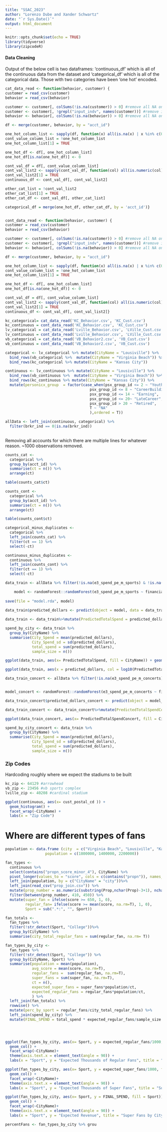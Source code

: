 ```yaml
---
title: "SSAC_2023"
author: "Lorenzo Dube and Xander Schwartz"
date: "`r Sys.Date()`"
output: html_document
---
```


```r
knitr::opts_chunk$set(echo = TRUE)
library(tidyverse)
library(zipcodeR)
```

#### Data Cleaning

Output of the below cell is two dataframes: 'continuous_df' which is all of the continuous data from the dataset and 'categorical_df' which is all of the categorical data.  Those with two categories have been 'one hot' encoded.

```r

cat_data_read <- function(behavior, customer) {
customer = read_csv(customer)
behavior = read_csv(behavior)

customer <- customer[, colSums(!is.na(customer)) > 0] #remove all NA only columns
customer <- customer[, !grepl("input_indv", names(customer))] #remove input_indv columns
behavior <- behavior[, colSums(!is.na(behavior)) > 0] #remove all NA only columns

df <- merge(customer, behavior, by = "acct_id")

one_hot_column_list <- sapply(df, function(x) all(is.na(x) | x %in% c(0,1)))
cont_value_column_list = !one_hot_column_list
one_hot_column_list[1] = TRUE

one_hot_df <- df[, one_hot_column_list]
one_hot_df[is.na(one_hot_df)] <- 0

cont_val_df = df[, cont_value_column_list]
cont_val_list2 <- sapply(cont_val_df, function(col) all(is.numeric(col) | is.na(col)))
cont_val_list2[1] = TRUE
continuous_df <- cont_val_df[, cont_val_list2]

other_cat_list = !cont_val_list2
other_cat_list[1] = TRUE
other_cat_df <- cont_val_df[, other_cat_list]

categorical_df = merge(one_hot_df, other_cat_df, by = 'acct_id')}


cont_data_read <- function(behavior, customer) {
customer = read_csv(customer)
behavior = read_csv(behavior)

customer <- customer[, colSums(!is.na(customer)) > 0] #remove all NA only columns
customer <- customer[, !grepl("input_indv", names(customer))] #remove input_indv columns
behavior <- behavior[, colSums(!is.na(behavior)) > 0] #remove all NA only columns

df <- merge(customer, behavior, by = "acct_id")

one_hot_column_list <- sapply(df, function(x) all(is.na(x) | x %in% c(0,1)))
cont_value_column_list = !one_hot_column_list
one_hot_column_list[1] = TRUE

one_hot_df <- df[, one_hot_column_list]
one_hot_df[is.na(one_hot_df)] <- 0

cont_val_df = df[, cont_value_column_list]
cont_val_list2 <- sapply(cont_val_df, function(col) all(is.numeric(col) | is.na(col)))
cont_val_list2[1] = TRUE
continuous_df <- cont_val_df[, cont_val_list2]}

kc_categorical= cat_data_read('KC_Behavior.csv', 'KC_Cust.csv')
kc_continuous = cont_data_read('KC_Behavior.csv', 'KC_Cust.csv')
lv_categorical = cat_data_read('Lville_Behavior.csv', 'LVille_Cust.csv')
lv_continuous = cont_data_read('Lville_Behavior.csv', 'LVille_Cust.csv')
vb_categorical = cat_data_read('VB_Behavior2.csv', 'VB_Cust.csv')
vb_continuous = cont_data_read('VB_Behavior2.csv', 'VB_Cust.csv')


```
```r
categorical <- lv_categorical %>% mutate(CityName = "Lousiville") %>%
  bind_rows(vb_categorical %>%  mutate(CityName = "Virginia Beach")) %>%
  bind_rows(kc_categorical %>% mutate(CityName = "Kansas City")) 

continuous <- lv_continuous %>% mutate(CityName = "Lousiville") %>%
  bind_rows(vb_continuous %>%  mutate(CityName = "Virginia Beach")) %>%
  bind_rows(kc_continuous %>% mutate(CityName = "Kansas City")) %>%
  mutate(personicx_group  = factor(case_when(psx_group_id <= 2 ~ "Youth",
                                      psx_group_id <= 8 ~ "CareerBuilding",
                                      psx_group_id <= 14 ~ "Earning",
                                      psx_group_id <= 20~ "LateCareer",
                                      psx_group_id > 20 ~ "Retired",
                                      T ~ "NA"
                                      ),ordered = T))

allData <- left_join(continuous, categorical) %>% 
  filter(brkr_ind == 0|is.na(brkr_ind))
  
```

Removing all accounts for which there are multiple lines for whatever reason. ~1000 observations removed. 

```r
counts_cat <- 
  categorical %>% 
  group_by(acct_id) %>% 
  summarise(ct = n()) %>% 
  arrange(ct)

table(counts_cat$ct)

counts_cont <- 
  categorical %>%
  group_by(acct_id) %>% 
  summarise(ct = n()) %>% 
  arrange(ct)

table(counts_cont$ct)

categorical_minus_duplicates <- 
  categorical %>%
  left_join(counts_cat) %>% 
  filter(ct == 1) %>%
  select(-ct)

continuous_minus_duplicates <- 
  continuous %>%
  left_join(counts_cont) %>% 
  filter(ct == 1) %>%
  select(-ct)
```

```r
data_train <- allData %>% filter(!is.na(e3_spend_pe_m_sports) & !is.na(financial_pct_score) & !is.na(psx_group_id) &  !is.na(client_pe_tkt_cnt))

    model <- randomForest::randomForest(e3_spend_pe_m_sports ~ financial_pct_score + personicx_group + client_pe_tkt_cnt, data = data_train, ntree = 1000)
    
save(file = "model.rda", model)    
  
data_train$predicted_dollars <- predict(object = model, data = data_train)

data_train <- data_train%>%mutate(PredictedTotalSpend = predicted_dollars * e3_events_cnt)

spend_by_city <- data_train %>% 
  group_by(CityName) %>% 
  summarise(City_Spend = mean(predicted_dollars),
            City_Spend_sd = sd(predicted_dollars),
            total_spend = sum(predicted_dollars),
            sample_size = n())

ggplot(data_train, aes(x= PredictedTotalSpend, fill = CityName)) + geom_density(alpha= .5) + xlim(0,2000) + labs(fill = "City", x = "Predicted Total Spend")

ggplot(data_train, aes(x = predicted_dollars, col = log10(PredictedTotalSpend), y = e3_events_cnt)) + geom_point() + labs(x = "Per Event $", y = "# Events", col = "Log 10 3Y Predicted Total $") + ylim(0,60)
```

```r
data_train_concert <- allData %>% filter(!is.na(e3_spend_pe_m_concerts) & !is.na(financial_pct_score) & !is.na(psx_group_id) &  !is.na(client_pe_tkt_cnt))


model_concert <- randomForest::randomForest(e3_spend_pe_m_concerts ~ financial_pct_score + personicx_group + client_pe_tkt_cnt, data = data_train_concert, ntree = 1000)

data_train_concert$predicted_dollars_concert <- predict(object = model_concert, data = data_train_concert)

data_train_concert <- data_train_concert%>%mutate(PredictedTotalSpendConcert = predicted_dollars_concert * e3_events_cnt)

ggplot(data_train_concert, aes(x= PredictedTotalSpendConcert, fill = CityName)) + geom_density(alpha= .5) + xlim(0,2000) + labs(fill = "City", x = "Predicted Total Spend on Concerts")

spend_by_city_concert <- data_train %>% 
  group_by(CityName) %>% 
  summarise(City_Spend = mean(predicted_dollars),
            City_Spend_sd = sd(predicted_dollars),
            total_spend = sum(predicted_dollars),
            sample_size = n())

```


### Zip Codes

Hardcoding roughly where we expect the stadiums to be built

```r
kc_zip <- 64129 #arrowhead
vb_zip <- 23456 #vb sports complex
lville_zip <- 40208 #cardinal stadium 
```

```r
ggplot(continuous, aes(x= cust_postal_cd )) + 
  geom_histogram() +
  facet_wrap(~CityName) + 
  labs(x = "Zip Code")
```

# Where are different types of fans


```r
population <- data.frame (city  = c("Virginia Beach", "Lousiville", "Kansas City"),
                  population = c(1800000, 1400000, 2200000))

fan_types <-
  continuous %>% 
  select(contains("propn_score_minor_4"), CityName) %>% 
  pivot_longer(values_to = "score", cols = c(contains("propn")), names_to = "Prop") %>%
  left_join(population, by = c("CityName" = "city"))%>%
  left_join(read_csv("prop_join.csv")) %>%
  mutate(prop_number = as.numeric(substring(Prop,nchar(Prop)-3+1), nchar(Prop))) %>%
  filter(between(prop_number, 410, 450)) %>% 
  mutate(super_fan = ifelse(score >= 650, 1, 0),
         regular_fan= ifelse(score >= mean(score, na.rm=T), 1, 0),
         Sport = sub(".*:", "", Sport))

fan_totals <-
  fan_types %>% 
  filter(!str_detect(Sport, "College"))%>% 
  group_by(CityName) %>% 
  summarise(city_total_regular_fans = sum(regular_fan, na.rm= T))

fan_types_by_city <- 
  fan_types %>% 
  filter(!str_detect(Sport, "College")) %>%
  group_by(CityName, Sport) %>%
  summarise(population = mean(population),
            avg_score = mean(score, na.rm=T),
            regular_fans =  sum(regular_fan, na.rm=T), 
            super_fans = sum(super_fan, na.rm=T),
            ct = n(),
            expected_super_fans = super_fans*population/ct,
            expected_regular_fans = regular_fans*population/ct,
            ) %>%
  left_join(fan_totals) %>% 
  rowwise() %>%
  mutate(perc_by_sport = regular_fans/city_total_regular_fans) %>% 
  left_join(spend_by_city) %>%
  mutate(FINAL_SPEND = total_spend * expected_regular_fans/sample_size * perc_by_sport)


  

ggplot(fan_types_by_city, aes(x= Sport, y = expected_regular_fans/1000, fill = Sport)) + 
  geom_col() +
  facet_wrap(~CityName)+
  theme(axis.text.x = element_text(angle = 90)) +
  labs(x = "Sport", y = "Expected Thousands of Regular Fans", title = "Regular Fans by City and Sport")

ggplot(fan_types_by_city, aes(x= Sport, y = expected_super_fans/1000, fill = Sport)) + 
  geom_col() +
  facet_wrap(~CityName)+
  theme(axis.text.x = element_text(angle = 90)) +
  labs(x = "Sport", y = "Expected Thousands of Super Fans", title = "Super Fans by City and Sport")

ggplot(fan_types_by_city, aes(x= Sport, y = FINAL_SPEND, fill = Sport)) + 
  geom_col() +
  facet_wrap(~CityName)+
  theme(axis.text.x = element_text(angle = 90)) +
  labs(x = "Sport", y = "Expected Revenue", title = "Super Fans by City and Sport")
```



```r

percentFans <- fan_types_by_city %>% grou
```


